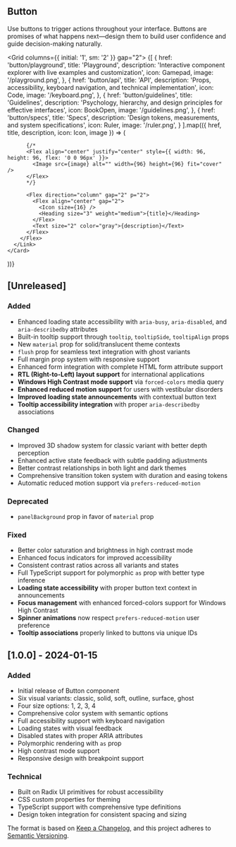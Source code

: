 
<Section size="1">

# Button

Use buttons to trigger actions throughout your interface. Buttons are promises of what happens next—design them to build user confidence and guide decision-making naturally.

</Section>

<Separator size="4"/>

<Section>

<Grid columns={{ initial: '1', sm: '2' }} gap="2">
  {[
    {
      href: 'button/playground',
      title: 'Playground',
      description: 'Interactive component explorer with live examples and customization',
      icon: Gamepad,
      image: '/playground.png',
    },
    {
      href: 'button/api',
      title: 'API',
      description: 'Props, accessibility, keyboard navigation, and technical implementation',
      icon: Code,
      image: '/keyboard.png',
    },
    {
      href: 'button/guidelines',
      title: 'Guidelines',
      description: 'Psychology, hierarchy, and design principles for effective interfaces',
      icon: BookOpen,
      image: '/guidelines.png',
    },
    {
      href: 'button/specs',
      title: 'Specs',
      description: 'Design tokens, measurements, and system specifications',
      icon: Ruler,
      image: '/ruler.png',
    }
  ].map(({ href, title, description, icon: Icon, image }) => (
    <Card asChild key={href} size="2" variant="soft">
      <Link href={href}>
        <Flex direction="row" align="center" gap="4">


          {/*
          <Flex align="center" justify="center" style={{ width: 96, height: 96, flex: '0 0 96px' }}>
            <Image src={image} alt="" width={96} height={96} fit="cover" />
          </Flex>
          */}
          
          <Flex direction="column" gap="2" p="2">
            <Flex align="center" gap="2">
              <Icon size={16} />
              <Heading size="3" weight="medium">{title}</Heading>
            </Flex>
            <Text size="2" color="gray">{description}</Text>
          </Flex>
        </Flex>
      </Link>
    </Card>

))}

</Grid>

</Section>

<Separator size="4"/>

<Section size="1">

## [Unreleased]

### Added
- Enhanced loading state accessibility with `aria-busy`, `aria-disabled`, and `aria-describedby` attributes
- Built-in tooltip support through `tooltip`, `tooltipSide`, `tooltipAlign` props
- New `material` prop for solid/translucent theme contexts
- `flush` prop for seamless text integration with ghost variants
- Full margin prop system with responsive support
- Enhanced form integration with complete HTML form attribute support
- **RTL (Right-to-Left) layout support** for international applications
- **Windows High Contrast mode support** via `forced-colors` media query
- **Enhanced reduced motion support** for users with vestibular disorders
- **Improved loading state announcements** with contextual button text
- **Tooltip accessibility integration** with proper `aria-describedby` associations

### Changed
- Improved 3D shadow system for classic variant with better depth perception
- Enhanced active state feedback with subtle padding adjustments
- Better contrast relationships in both light and dark themes
- Comprehensive transition token system with duration and easing tokens
- Automatic reduced motion support via `prefers-reduced-motion`

### Deprecated
- `panelBackground` prop in favor of `material` prop

### Fixed
- Better color saturation and brightness in high contrast mode
- Enhanced focus indicators for improved accessibility
- Consistent contrast ratios across all variants and states
- Full TypeScript support for polymorphic `as` prop with better type inference
- **Loading state accessibility** with proper button text context in announcements
- **Focus management** with enhanced forced-colors support for Windows High Contrast
- **Spinner animations** now respect `prefers-reduced-motion` user preference
- **Tooltip associations** properly linked to buttons via unique IDs

</Section>

<Separator size="4"/>

<Section size="1">

## [1.0.0] - 2024-01-15

### Added
- Initial release of Button component
- Six visual variants: classic, solid, soft, outline, surface, ghost
- Four size options: 1, 2, 3, 4
- Comprehensive color system with semantic options
- Full accessibility support with keyboard navigation
- Loading states with visual feedback
- Disabled states with proper ARIA attributes
- Polymorphic rendering with `as` prop
- High contrast mode support
- Responsive design with breakpoint support

### Technical
- Built on Radix UI primitives for robust accessibility
- CSS custom properties for theming
- TypeScript support with comprehensive type definitions
- Design token integration for consistent spacing and sizing

</Section>

<Text size="1" color="gray">The format is based on [Keep a Changelog](https://keepachangelog.com/en/1.0.0/), and this project adheres to [Semantic Versioning](https://semver.org/spec/v2.0.0.html).</Text>

